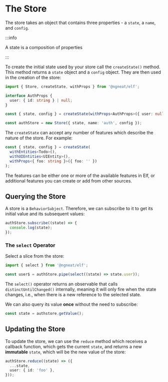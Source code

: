 # The Store


The store takes an object that contains three properties - a `state`, a `name`, and `config`.

:::info

A state is a composition of properties

:::

To create the initial state used by your store call the `createState()` method. This method returns a `state` object and a `config` object. They are then used in the creation of the store:

```ts
import { Store, createState, withProps } from '@ngneat/elf';

interface AuthProps {
  user: { id: string } | null;
}

const { state, config } = createState(withProps<AuthProps>({ user: null }));

const authStore = new Store({ state, name: 'auth', config });
```

The `createState` can accept any number of features which describe the nature of the store. For example:

```ts
const { state, config } = createState(
  withEntities<Todo>(),
  withUIEntities<UIEntity>(),
  withProps<{ foo: string }>({ foo: '' })
);
```

The features can be either one or more of the available features in Elf, or additional features you can create or add from other sources.

## Querying the Store

A store is a `BehaviorSubject`. Therefore, we can subscribe to it to get its initial value and its subsequent values:

```ts
authStore.subscribe((state) => {
  console.log(state);
});
```

### The `select` Operator

Select a slice from the store:

```ts
import { select } from '@ngneat/elf';

const user$ = authStore.pipe(select((state) => state.user));
```

The `select()` operator returns an observable that calls `distinctUntilChanged()` internally, meaning it will only fire when the state changes, i.e., when there is a new reference to the selected state.

We can also query its value **once** without the need to subscribe:

```ts
const state = authstore.getValue();
```

## Updating the Store

To update the store, we can use the `reduce` method which receives a callback function, which gets the current `state`, and returns a new **immutable** `state`, which will be the new value of the store:

```ts
authStore.reduce((state) => ({
  ...state,
  user: { id: 'foo' },
}));
```


<LiveDemo src={index} />
